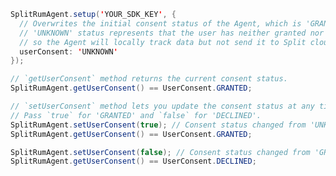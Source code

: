 ```java title="User consent: Initial config, getter and setter"
SplitRumAgent.setup('YOUR_SDK_KEY', {
  // Overwrites the initial consent status of the Agent, which is 'GRANTED' by default.
  // 'UNKNOWN' status represents that the user has neither granted nor declined consent for tracking data,
  // so the Agent will locally track data but not send it to Split cloud until consent is changed to 'GRANTED'.
  userConsent: 'UNKNOWN'
});

// `getUserConsent` method returns the current consent status.
SplitRumAgent.getUserConsent() == UserConsent.GRANTED;

// `setUserConsent` method lets you update the consent status at any time.
// Pass `true` for 'GRANTED' and `false` for 'DECLINED'.
SplitRumAgent.setUserConsent(true); // Consent status changed from 'UNKNOWN' to 'GRANTED'. Data will be sent to Split cloud.
SplitRumAgent.getUserConsent() == UserConsent.GRANTED;

SplitRumAgent.setUserConsent(false); // Consent status changed from 'GRANTED' to 'DECLINED'. Data will not be sent to Split cloud.
SplitRumAgent.getUserConsent() == UserConsent.DECLINED;
```